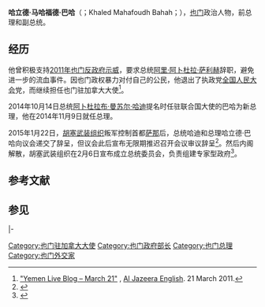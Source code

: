 {{Infobox officeholder
|name        = 哈立德·巴哈
|image = Khaled Bahah (cropped).jpg
|office      = [[也门总理|也门总理]]
|president   = [[阿卜杜拉布·曼苏尔·哈迪|阿卜杜拉布·曼苏尔·哈迪]]
|term_start  = 2014年11月9日
|term_end    = 2016年4月3日
|predecessor = [[穆罕默德·萨利姆·巴桑杜|穆罕默德·萨利姆·巴桑杜]]
|successor   = [[艾哈邁德·奧貝德·本·德赫|艾哈邁德·奧貝德·本·德赫]]
|birth_date  = {{Birth date and age|1965|1|1}}
|birth_place = 
|death_date  = 
|death_place = 
|party       = [[全国人民大会_(也门)|全国人民大会]]<br>{{small|（？－2011年）}}<br>[[無黨籍|無黨籍]]{{small|（2011年－至今）}}
|alma_mater  = 
}}
'''哈立德·马哈福德·巴哈'''（{{lang-ar|خالد محفوظ بحاح}}；Khaled Mahafoudh Bahah；{{bd|1965年|1月1日|||}}），[[也门|也门]]政治人物，前总理和副总统。
==经历==
他曾积极支持[[2011年也门反政府示威|2011年也门反政府示威]]，要求总统[[阿里·阿卜杜拉·萨利赫|阿里·阿卜杜拉·萨利赫]]辞职，避免进一步的流血事件。因也门政权暴力对付自己的公民，他退出了执政党[[全国人民大会_(也门)|全国人民大会]]党，而继续担任也门驻加拿大大使<ref name="jazeeralivemarch21">[http://blogs.aljazeera.net/live/middle-east/yemen-live-blog-march-21 "Yemen Live Blog – March 21"] {{Wayback|url=http://blogs.aljazeera.net/live/middle-east/yemen-live-blog-march-21 |date=20120415001807 }}, [[Al_Jazeera_English|Al Jazeera English]].  21 March 2011.</ref>。

2014年10月14日总统[[阿卜杜拉布·曼苏尔·哈迪|阿卜杜拉布·曼苏尔·哈迪]]提名时任驻联合国大使的巴哈为新总理，他在2014年11月9日就任总理。

2015年1月22日，[[胡塞武装组织|胡塞武装组织]]叛军控制首都[[萨那|萨那]]后，总统哈迪和总理哈立德·巴哈向议会递交了辞呈，但议会此后宣布无限期推迟召开会议审议辞呈<ref>{{cite news|url=http://www.bbc.com/news/world-middle-east-30936940|agency=BBC|title=Yemen crisis: President resigns as rebels tighten hold|date=January 22, 2015|accessdate=January 22, 2015|archive-date=2015-02-19|archive-url=https://web.archive.org/web/20150219075544/http://www.bbc.com/news/world-middle-east-30936940|dead-url=no}}</ref>。然后内阁解散，胡塞武装组织在2月6日宣布成立总统委员会，负责组建专家型政府<ref>{{Cite web |url=http://www.cnn.com/2015/01/22/world/yemen-violence/index.html |title=存档副本 |accessdate=2015-02-09 |archive-date=2015-02-12 |archive-url=https://web.archive.org/web/20150212012323/http://www.cnn.com/2015/01/22/world/yemen-violence/index.html |dead-url=no }}</ref>。

==参考文献==
{{Reflist}}
==参见==
{{s-start}}
{{s-off}}
{{s-bef|before=[[穆罕默德·萨利姆·巴桑杜|穆罕默德·萨利姆·巴桑杜]]}}
{{s-ttl|title=[[也门总理|也门总理]]|years=2014年－2016年}}
{{s-aft|after=[[艾哈邁德·奧貝德·本·德赫|艾哈邁德·奧貝德·本·德赫]]}}
|-
{{s-vac|last=[[阿卜杜拉布·曼苏尔·哈迪|阿卜杜拉布·曼苏尔·哈迪]]}}
{{s-ttl|title={{le|也門副總統|Vice President of Yemen}}|years=2015年－2016年}}
{{s-aft|after={{le|阿里·穆赫辛·阿赫馬爾|Ali Mohsen al-Ahmar}}}}
{{s-end}}
{{DEFAULTSORT:Bahah, Khaled}}
[[Category:也门驻加拿大大使|Category:也门驻加拿大大使]]
[[Category:也门政府部长|Category:也门政府部长]]
[[Category:也门总理|Category:也门总理]]
[[Category:也门外交家|Category:也门外交家]]